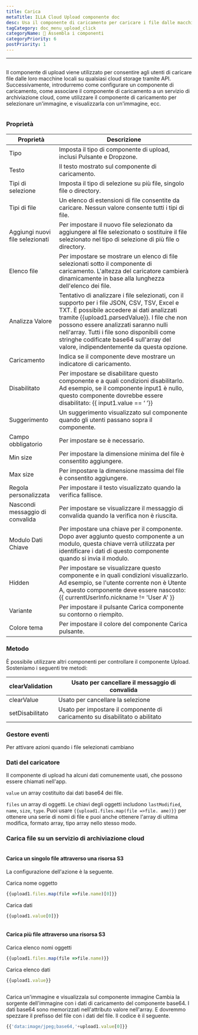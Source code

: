 ```yaml
---
title: Carica
metaTitle: ILLA Cloud Upload componente doc
desc: Usa il componente di caricamento per caricare i file dalle macchine locali su qualsiasi storage cloud
tagCategory: doc_menu_upload_click
categoryName: 🧬 Assembla i componenti
categoryPriority: 6
postPriority: 1
---
```


* * *

## <h2 hidden>Carica</h2>

Il componente di upload viene utilizzato per consentire agli utenti di caricare file dalle loro macchine locali su qualsiasi cloud storage tramite API. Successivamente, introdurremo come configurare un componente di caricamento, come associare il componente di caricamento a un servizio di archiviazione cloud, come utilizzare il componente di caricamento per selezionare un'immagine, e visualizzarla con un'immagine, ecc.

<img src='https://cdn.illacloud.com/official-website/img/docs/upload1.png' alt="" />

### Proprietà

| Proprietà                       | Descrizione                                                                                                                                                                                                                                                                                                                                                               |
| ------------------------------- | ------------------------------------------------------------------------------------------------------------------------------------------------------------------------------------------------------------------------------------------------------------------------------------------------------------------------------------------------------------------------- |
| Tipo                            | Imposta il tipo di componente di upload, inclusi Pulsante e Dropzone.                                                                                                                                                                                                                                                                                                     |
| Testo                           | Il testo mostrato sul componente di caricamento.                                                                                                                                                                                                                                                                                                                          |
| Tipi di selezione               | Imposta il tipo di selezione su più file, singolo file o directory.                                                                                                                                                                                                                                                                                                       |
| Tipi di file                    | Un elenco di estensioni di file consentite da caricare. Nessun valore consente tutti i tipi di file.                                                                                                                                                                                                                                                                      |
| Aggiungi nuovi file selezionati | Per impostare il nuovo file selezionato da aggiungere al file selezionato o sostituire il file selezionato nel tipo di selezione di più file o directory.                                                                                                                                                                                                                 |
| Elenco file                     | Per impostare se mostrare un elenco di file selezionati sotto il componente di caricamento. L'altezza del caricatore cambierà dinamicamente in base alla lunghezza dell'elenco dei file.                                                                                                                                                                                  |
| Analizza Valore                 | Tentativo di analizzare i file selezionati, con il supporto per i file JSON, CSV, TSV, Excel e TXT. È possibile accedere ai dati analizzati tramite {{upload1.parsedValue}}. I file che non possono essere analizzati saranno nulli nell'array. Tutti i file sono disponibili come stringhe codificate base64 sull'array del valore, indipendentemente da questa opzione. |
| Caricamento                     | Indica se il componente deve mostrare un indicatore di caricamento.                                                                                                                                                                                                                                                                                                       |
| Disabilitato                    | Per impostare se disabilitare questo componente e a quali condizioni disabilitarlo. Ad esempio, se il componente input1 è nullo, questo componente dovrebbe essere disabilitato: {{ input1.value == ‘ ’}}                                                                                                                                                                 |
| Suggerimento                    | Un suggerimento visualizzato sul componente quando gli utenti passano sopra il componente.                                                                                                                                                                                                                                                                                |
| Campo obbligatorio              | Per impostare se è necessario.                                                                                                                                                                                                                                                                                                                                            |
| Min size                        | Per impostare la dimensione minima del file è consentito aggiungere.                                                                                                                                                                                                                                                                                                      |
| Max size                        | Per impostare la dimensione massima del file è consentito aggiungere.                                                                                                                                                                                                                                                                                                     |
| Regola personalizzata           | Per impostare il testo visualizzato quando la verifica fallisce.                                                                                                                                                                                                                                                                                                          |
| Nascondi messaggio di convalida | Per impostare se visualizzare il messaggio di convalida quando la verifica non è riuscita.                                                                                                                                                                                                                                                                                |
| Modulo Dati Chiave              | Per impostare una chiave per il componente. Dopo aver aggiunto questo componente a un modulo, questa chiave verrà utilizzata per identificare i dati di questo componente quando si invia il modulo.                                                                                                                                                                      |
| Hidden                          | Per impostare se visualizzare questo componente e in quali condizioni visualizzarlo. Ad esempio, se l'utente corrente non è Utente A, questo componente deve essere nascosto: {{ currentUserInfo.nickname != 'User A' }}                                                                                                                                                  |
| Variante                        | Per impostare il pulsante Carica componente su contorno o riempito.                                                                                                                                                                                                                                                                                                       |
| Colore tema                     | Per impostare il colore del componente Carica pulsante.                                                                                                                                                                                                                                                                                                                   |

### Metodo

È possibile utilizzare altri componenti per controllare il componente Upload. Sosteniamo i seguenti tre metodi:

| clearValidation | Usato per cancellare il messaggio di convalida                               |
| --------------- | ---------------------------------------------------------------------------- |
| clearValue      | Usato per cancellare la selezione                                            |
| setDisabilitato | Usato per impostare il componente di caricamento su disabilitato o abilitato |

### Gestore eventi

Per attivare azioni quando i file selezionati cambiano

### Dati del caricatore

Il componente di upload ha alcuni dati comunemente usati, che possono essere chiamati nell'app.

`value` un array costituito dai dati base64 dei file. 

`files` un array di oggetti. Le chiavi degli oggetti includono `lastModified`, `name`, `size`, `type`. Puoi usare `{{upload1.files.map(file =>file. ame)}}` per ottenere una serie di nomi di file e puoi anche ottenere l'array di ultima modifica, formato array, tipo array nello stesso modo. 

### Carica file su un servizio di archiviazione cloud

<img src='https://cdn.illacloud.com/official-website/img/docs/upload2.gif' alt="" />

#### Carica un singolo file attraverso una risorsa S3

La configurazione dell'azione è la seguente. 

Carica nome oggetto

```jsx
{{upload1.files.map(file =>file.name)[0]}}
```

Carica dati

```jsx
{{upload1.value[0]}}
```

<img src='https://cdn.illacloud.com/official-website/img/docs/upload3.png' alt="" />

#### Carica più file attraverso una risorsa S3

Carica elenco nomi oggetti

```jsx
{{upload1.files.map(file =>file.name)}}
```

Carica elenco dati

```jsx
{{upload1.value}}
```

<img src='https://cdn.illacloud.com/official-website/img/docs/upload4.png' alt="" />

Carica un'immagine e visualizzala sul componente immagine
Cambia la sorgente dell'immagine con i dati di caricamento del componente base64. I dati base64 sono memorizzati nell'attributo valore nell'array. E dovremmo spezzare il prefisso del file con i dati del file. Il codice è il seguente. 

```jsx
{{'data:image/jpeg;base64,'+upload1.value[0]}}
```

<img src='https://cdn.illacloud.com/official-website/img/docs/upload5.gif' alt="" />

